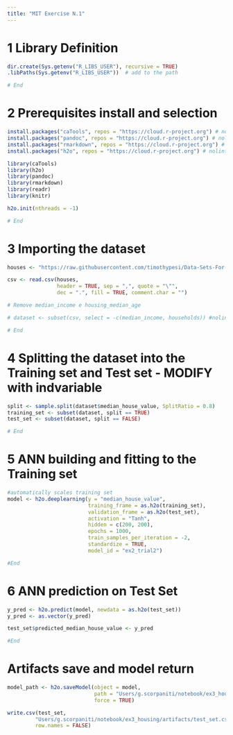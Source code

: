 ```yaml
---
title: "MIT Exercise N.1"
---
```


# 1 Library Definition
```r

dir.create(Sys.getenv("R_LIBS_USER"), recursive = TRUE)
.libPaths(Sys.getenv("R_LIBS_USER"))  # add to the path

# End
```

# 2 Prerequisites install and selection
```r

install.packages("caTools", repos = "https://cloud.r-project.org") # nolint
install.packages("pandoc", repos = "https://cloud.r-project.org") # nolint
install.packages("rmarkdown", repos = "https://cloud.r-project.org") # nolint
install.packages("h2o", repos = "https://​cloud.r-project.org") # nolint

library(caTools)
library(h2o)
library(pandoc)
library(rmarkdown)
library(readr)
library(knitr)

h2o.init(nthreads = -1)

# End
```

# 3 Importing the dataset
```r

houses <- "https://raw.githubusercontent.com/timothypesi/Data-Sets-For-Machine-Learning-/main/california_housing_train.csv" # nolint: line_length_linter.

csv <- read.csv(houses,
                header = TRUE, sep = ",", quote = "\"",
                dec = ".", fill = TRUE, comment.char = "")

# Remove median_income e housing_median_age

# dataset <- subset(csv, select = -c(median_income, households)) #nolint

# End
```

# 4 Splitting the dataset into the Training set and Test set - MODIFY with indvariable
```r

split <- sample.split(dataset$median_house_value, SplitRatio = 0.8)
training_set <- subset(dataset, split == TRUE)
test_set <- subset(dataset, split == FALSE)

# End
```

# 5 ANN building and fitting to the Training set
```r

#automatically scales training set
model <- h2o.deeplearning(y = "median_house_value",
                          training_frame = as.h2o(training_set),
                          validation_frame = as.h2o(test_set),
                          activation = "Tanh",
                          hidden = c(200, 200),
                          epochs = 1000,
                          train_samples_per_iteration = -2,
                          standardize = TRUE,
                          model_id = "ex2_trial2")

#End
```

# 6 ANN prediction on Test Set
```r

y_pred <- h2o.predict(model, newdata = as.h2o(test_set))
y_pred <- as.vector(y_pred)

test_set$predicted_median_house_value <- y_pred

#End
```

# Artifacts save and model return
```r

model_path <- h2o.saveModel(object = model,
                            path = "Users/g.scorpaniti/notebook/ex3_housing/artifacts/model", # nolint
                            force = TRUE)

write.csv(test_set,
         "Users/g.scorpaniti/notebook/ex3_housing/artifacts/test_set.csv",  # nolint
         row.names = FALSE)
```